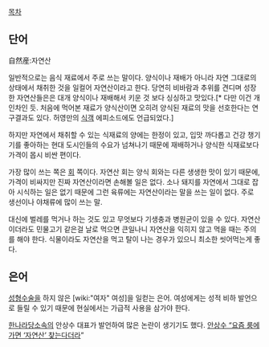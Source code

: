 [[목차]]

== 단어 ==
自然産:자연산

일반적으로는 음식 재료에서 주로 쓰는 말이다. 양식이나 재배가 아니라 자연 그대로의 상태에서 채취한 것을 일컬어 자연산이라고 한다. 당연히 비바람과 추위를 견디며 성장한 자연산들은은 대개 양식이나 재배해서 키운 것 보다 싱싱하고 맛있다.[* 다만 이건 개인차인 듯. 처음에 먹어본 재료가 양식산이면 오히려 양식된 재료의 맛을 선호한다는 연구결과도 있다. 허영만의 [[식객]] 에피소드에도 언급되었다.] 

하지만 자연에서 채취할 수 있는 식재료의 양에는 한정이 있고, 입맛 까다롭고 건강 챙기기를 좋아하는 현대 도시인들의 수요가 넘쳐나기 때문에 재배하거나 양식한 식재료보다 가격이 몹시 비싼 편이다. 

가장 많이 쓰는 쪽은 [[회]] 쪽이다. 자연산 회는 양식 회와는 다른 생생한 맛이 있기 때문에, 가격이 비싸지만 진짜 자연산이라면 손해볼 일은 없다. 소나 돼지를 자연에서 그대로 잡아 시식하는 일은 없기 때문에 그런 육류에는 자연산이라는 말을 쓰는 일이 없다. 주로 생선이나 야채류에 많이 쓰는 말.

대신에 벌레를 먹거나 하는 것도 있고 무엇보다 기생충과 병원균이 있을 수 있다. 자연산이더라도 민물고기 같은걸 날로 먹으면 큰일나니 자연산을 익히지 않고 먹을 때는 주의를 해야 한다. 식물이라도 자연산을 먹고 탈이 나는 경우가 있으니 최소한 씻어먹는게 좋다.


== 은어 ==
[[성형수술]]을 하지 않은 [wiki:"여자" 여성]을 일컫는 은어. 여성에게는 성적 비하 발언으로 들릴 수 있기 때문에 현실에서는 가급적 사용을 삼가야 한다.

[[한나라당]]소속의 안상수 대표가 발언하여 많은 논란이 생기기도 했다. [http://news.khan.co.kr/kh_news/khan_art_view.html?artid=201012221836241&code=910100 안상수 “요즘 룸에 가면 ‘자연산’ 찾는다더라]”

  
